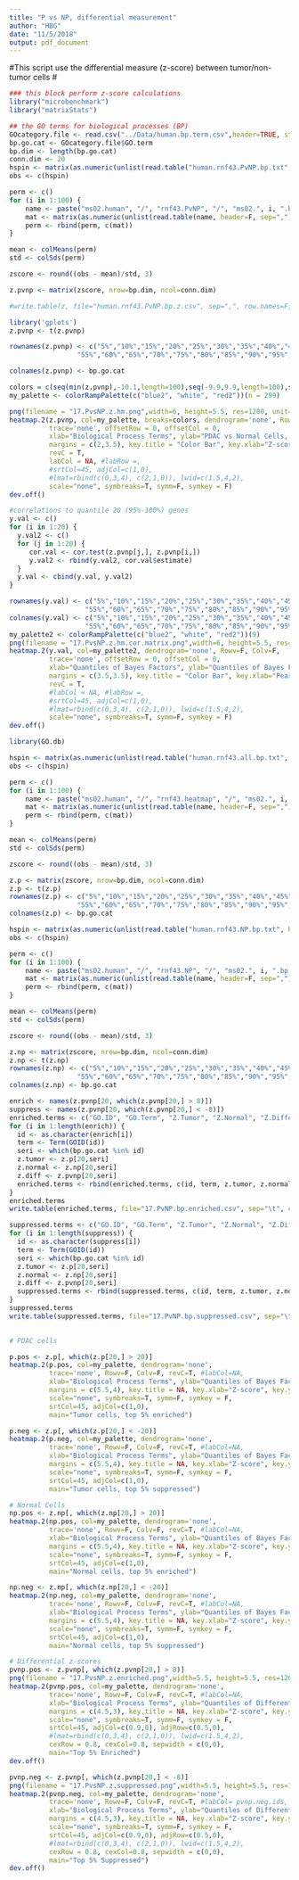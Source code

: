 ```yaml
---
title: "P vs NP, differential measurement"
author: "HBG"
date: "11/5/2018"
output: pdf_document
---
```

#This script use the differential measure (z-score) between tumor/non-tumor cells
#
```r
### this block perform z-score calculations
library("microbenchmark")
library("matrixStats")

## the GO terms for biological processes (BP)
GOcategory.file <- read.csv("../Data/human.bp.term.csv",header=TRUE, stringsAsFactors=F)
bp.go.cat <- GOcategory.file$GO.term
bp.dim <- length(bp.go.cat)
conn.dim <- 20
hspin <- matrix(as.numeric(unlist(read.table("human.rnf43.PvNP.bp.txt", header=F, sep=","))), nrow=bp.dim, ncol=conn.dim)
obs <- c(hspin)

perm <- c()
for (i in 1:100) {
    name <- paste("ms02.human", "/", "rnf43.PvNP", "/", "ms02.", i, ".bp.matrix.csv", sep="")
    mat <- matrix(as.numeric(unlist(read.table(name, header=F, sep=","))), nrow=bp.dim, ncol=conn.dim)
    perm <- rbind(perm, c(mat))
}

mean <- colMeans(perm)
std <- colSds(perm)

zscore <- round((obs - mean)/std, 3)

z.pvnp <- matrix(zscore, nrow=bp.dim, ncol=conn.dim)

#write.table(z, file="human.rnf43.PvNP.bp.z.csv", sep=",", row.names=F, col.names=F, quote=F)
```

```r
library('gplots')
z.pvnp <- t(z.pvnp)

rownames(z.pvnp) <- c("5%","10%","15%","20%","25%","30%","35%","40%","45%","50%",
                 "55%","60%","65%","70%","75%","80%","85%","90%","95%","100%")

colnames(z.pvnp) <- bp.go.cat

colors = c(seq(min(z.pvnp),-10.1,length=100),seq(-9.9,9.9,length=100),seq(10.1,max(z.pvnp),length=100))
my_palette <- colorRampPalette(c("blue2", "white", "red2"))(n = 299)

png(filename = "17.PvsNP.z.hm.png",width=6, height=5.5, res=1200, unit="in")
heatmap.2(z.pvnp, col=my_palette, breaks=colors, dendrogram='none', Rowv=F, Colv=F,
          trace='none', offsetRow = 0, offsetCol = 0,
          xlab="Biological Process Terms", ylab="PDAC vs Normal Cells, Quantiles",
          margins = c(2,3.5), key.title = "Color Bar", key.xlab="Z-score", key.ylab=NA,
          revC = T,
          labCol = NA, #labRow =,
          #srtCol=45, adjCol=c(1,0),
          #lmat=rbind(c(0,3,4), c(2,1,0)), lwid=c(1.5,4,2),
          scale="none", symbreaks=T, symm=F, symkey = F)
dev.off()

```

```r
#correlations to quantile 20 (95%-100%) genes
y.val <- c()
for (i in 1:20) {
  y.val2 <- c()
  for (j in 1:20) {
     cor.val <- cor.test(z.pvnp[j,], z.pvnp[i,])
     y.val2 <- rbind(y.val2, cor.val$estimate)
  }
  y.val <- cbind(y.val, y.val2)
}

rownames(y.val) <- c("5%","10%","15%","20%","25%","30%","35%","40%","45%","50%",
                   "55%","60%","65%","70%","75%","80%","85%","90%","95%","100%")
colnames(y.val) <- c("5%","10%","15%","20%","25%","30%","35%","40%","45%","50%",
                   "55%","60%","65%","70%","75%","80%","85%","90%","95%","100%")
my_palette2 <- colorRampPalette(c("blue2", "white", "red2"))(9)
png(filename = "17.PvsNP.z.hm.cor.matrix.png",width=6, height=5.5, res=1200, unit="in")
heatmap.2(y.val, col=my_palette2, dendrogram='none', Rowv=F, Colv=F,
          trace='none', offsetRow = 0, offsetCol = 0,
          xlab="Quantiles of Bayes Factors", ylab="Quantiles of Bayes Factors",
          margins = c(3.5,3.5), key.title = "Color Bar", key.xlab="Pearson Correlation", key.ylab=NA,
          revC = T,
          #labCol = NA, #labRow =,
          #srtCol=45, adjCol=c(1,0),
          #lmat=rbind(c(0,3,4), c(2,1,0)), lwid=c(1.5,4,2),
          scale="none", symbreaks=T, symm=F, symkey = F)
dev.off()

```

```r
library(GO.db)

hspin <- matrix(as.numeric(unlist(read.table("human.rnf43.all.bp.txt", header=F, sep=","))), nrow=bp.dim, ncol=conn.dim)
obs <- c(hspin)

perm <- c()
for (i in 1:100) {
    name <- paste("ms02.human", "/", "rnf43.heatmap", "/", "ms02.", i, ".bp.matrix.csv", sep="")
    mat <- matrix(as.numeric(unlist(read.table(name, header=F, sep=","))), nrow=bp.dim, ncol=conn.dim)
    perm <- rbind(perm, c(mat))
}

mean <- colMeans(perm)
std <- colSds(perm)

zscore <- round((obs - mean)/std, 3)

z.p <- matrix(zscore, nrow=bp.dim, ncol=conn.dim)
z.p <- t(z.p)
rownames(z.p) <- c("5%","10%","15%","20%","25%","30%","35%","40%","45%","50%",
                 "55%","60%","65%","70%","75%","80%","85%","90%","95%","100%")
colnames(z.p) <- bp.go.cat

hspin <- matrix(as.numeric(unlist(read.table("human.rnf43.NP.bp.txt", header=F, sep=","))), nrow=bp.dim, ncol=conn.dim)
obs <- c(hspin)

perm <- c()
for (i in 1:100) {
    name <- paste("ms02.human", "/", "rnf43.NP", "/", "ms02.", i, ".bp.matrix.csv", sep="")
    mat <- matrix(as.numeric(unlist(read.table(name, header=F, sep=","))), nrow=bp.dim, ncol=conn.dim)
    perm <- rbind(perm, c(mat))
}

mean <- colMeans(perm)
std <- colSds(perm)

zscore <- round((obs - mean)/std, 3)

z.np <- matrix(zscore, nrow=bp.dim, ncol=conn.dim)
z.np <- t(z.np)
rownames(z.np) <- c("5%","10%","15%","20%","25%","30%","35%","40%","45%","50%",
                 "55%","60%","65%","70%","75%","80%","85%","90%","95%","100%")
colnames(z.np) <- bp.go.cat

enrich <- names(z.pvnp[20, which(z.pvnp[20,] > 8)])
suppress <- names(z.pvnp[20, which(z.pvnp[20,] < -8)])
enriched.terms <- c("GO.ID", "GO.Term", "Z.Tumor", "Z.Normal", "Z.Differential")
for (i in 1:length(enrich)) {
  id <- as.character(enrich[i])
  term <- Term(GOID(id))
  seri <- which(bp.go.cat %in% id)
  z.tumor <- z.p[20,seri]
  z.normal <- z.np[20,seri]
  z.diff <- z.pvnp[20,seri]
  enriched.terms <- rbind(enriched.terms, c(id, term, z.tumor, z.normal, z.diff))
}
enriched.terms
write.table(enriched.terms, file="17.PvNP.bp.enriched.csv", sep="\t", col.names = F, row.names = F, quote=F)

suppressed.terms <- c("GO.ID", "GO.Term", "Z.Tumor", "Z.Normal", "Z.Differential")
for (i in 1:length(suppress)) {
  id <- as.character(suppress[i])
  term <- Term(GOID(id))
  seri <- which(bp.go.cat %in% id)
  z.tumor <- z.p[20,seri]
  z.normal <- z.np[20,seri]
  z.diff <- z.pvnp[20,seri]
  suppressed.terms <- rbind(suppressed.terms, c(id, term, z.tumor, z.normal, z.diff))
}
suppressed.terms
write.table(suppressed.terms, file="17.PvNP.bp.suppressed.csv", sep="\t", col.names = F, row.names = F, quote=F)
  
```

```r
# PDAC cells

p.pos <- z.p[, which(z.p[20,] > 20)]
heatmap.2(p.pos, col=my_palette, dendrogram='none',
          trace='none', Rowv=F, Colv=F, revC=T, #labCol=NA,
          xlab="Biological Process Terms", ylab="Quantiles of Bayes Factors",
          margins = c(5.5,4), key.title = NA, key.xlab="Z-score", key.ylab=NA,
          scale="none", symbreaks=T, symm=F, symkey = F,
          srtCol=45, adjCol=c(1,0),
          main="Tumor cells, top 5% enriched")

p.neg <- z.p[, which(z.p[20,] < -20)]
heatmap.2(p.neg, col=my_palette, dendrogram='none',
          trace='none', Rowv=F, Colv=F, revC=T, #labCol=NA,
          xlab="Biological Process Terms", ylab="Quantiles of Bayes Factors",
          margins = c(5.5,4), key.title = NA, key.xlab="Z-score", key.ylab=NA,
          scale="none", symbreaks=T, symm=F, symkey = F,
          srtCol=45, adjCol=c(1,0),
          main="Tumor cells, top 5% suppressed")

# Normal Cells
np.pos <- z.np[, which(z.np[20,] > 20)]
heatmap.2(np.pos, col=my_palette, dendrogram='none',
          trace='none', Rowv=F, Colv=F, revC=T, #labCol=NA,
          xlab="Biological Process Terms", ylab="Quantiles of Bayes Factors",
          margins = c(5.5,4), key.title = NA, key.xlab="Z-score", key.ylab=NA,
          scale="none", symbreaks=T, symm=F, symkey = F,
          srtCol=45, adjCol=c(1,0),
          main="Normal cells, top 5% enriched")

np.neg <- z.np[, which(z.np[20,] < -20)]
heatmap.2(np.neg, col=my_palette, dendrogram='none',
          trace='none', Rowv=F, Colv=F, revC=T, #labCol=NA,
          xlab="Biological Process Terms", ylab="Quantiles of Bayes Factors",
          margins = c(5.5,4), key.title = NA, key.xlab="Z-score", key.ylab=NA,
          scale="none", symbreaks=T, symm=F, symkey = F,
          srtCol=45, adjCol=c(1,0),
          main="Normal cells, top 5% suppressed")

# Differential z-scores
pvnp.pos <- z.pvnp[, which(z.pvnp[20,] > 8)]
png(filename = "17.PvsNP.z.enriched.png",width=5.5, height=5.5, res=1200, unit="in")
heatmap.2(pvnp.pos, col=my_palette, dendrogram='none',
          trace='none', Rowv=F, Colv=F, revC=T, #labCol=NA,
          xlab="Biological Process Terms", ylab="Quantiles of Differential Fitness Score",
          margins = c(4.5,3), key.title = NA, key.xlab="Z-score", key.ylab=NA,
          scale="none", symbreaks=T, symm=F, symkey = F,
          srtCol=45, adjCol=c(0.9,0), adjRow=c(0.5,0),
          #lmat=rbind(c(0,3,4), c(2,1,0)), lwid=c(1.5,4,2),
          cexRow = 0.8, cexCol=0.8, sepwidth = c(0,0),
          main="Top 5% Enriched")
dev.off()

pvnp.neg <- z.pvnp[, which(z.pvnp[20,] < -8)]
png(filename = "17.PvsNP.z.suppressed.png",width=5.5, height=5.5, res=1200, unit="in")
heatmap.2(pvnp.neg, col=my_palette, dendrogram='none',
          trace='none', Rowv=F, Colv=F, revC=T, #labCol= pvnp.neg.ids,
          xlab="Biological Process Terms", ylab="Quantiles of Differential Fitness Score",
          margins = c(4.5,3), key.title = NA, key.xlab="Z-score", key.ylab=NA,
          scale="none", symbreaks=T, symm=F, symkey = F,
          srtCol=45, adjCol=c(0.9,0), adjRow=c(0.5,0),
          #lmat=rbind(c(0,3,4), c(2,1,0)), lwid=c(1.5,4,2),
          cexRow = 0.8, cexCol=0.8, sepwidth = c(0,0),
          main="Top 5% Suppressed")
dev.off()

```